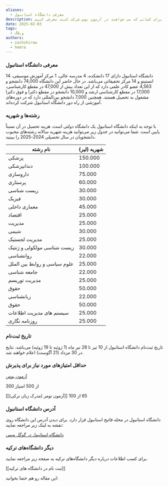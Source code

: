 ```yaml
---
aliases:
  - معرفی دانشگاه استانبول
description: در این پست می خواهیم دانشگاه استانبول را برای کسانی که می خواهند در آزمون یوس شرکت کنند معرفی کنیم.
date: 2025-02-03
tags:
  - وبلاگ
authors:
  - zachshirow
  - hemra
---
```




### معرفی دانشگاه استانبول


دانشگاه استانبول دارای 17 دانشکده، 4 مدرسه عالی، 1 مرکز آموزش موسیقی، 14 انستیتو و 14 مرکز تحقیقاتی می‌باشد. در حال حاضر این دانشگاه 74,000 دانشجو و 4,563 عضو کادر علمی دارد که از این تعداد بیش از 47,000 در مقطع کارشناسی، 17,000 در مقطع کارشناسی ارشد و 10,000 دانشجو در مقطع دکترا و فوق دکترا مشغول به تحصیل هستند. همچنین 7,000 دانشجو بین‌المللی دارد که در دوره‌های آموزشی از راه دور دانشگاه استانبول شرکت کرده‌اند.

### رشته‌ها و شهریه

با توجه به اینکه دانشگاه استانبول یک دانشگاه دولتی است، هزینه تحصیل در آن نسبتاً پایین است. شما می‌توانید در جدول زیر می‌توانید هزینه شهریه سالانه رشته‌های محبوب دانشجویان در سال تحصیلی 2024-2025 را ببینید.

| **نام رشته**                 | **شهریه (لیر)** |
| ---------------------------- | --------------- |
| پزشکی                        | 150.000         |
| دندانپزشکی                   | 100.000         |
| داروسازی                     | 75.000          |
| پرستاری                      | 60.000          |
| زیست شناسی                   | 30.000          |
| فیزیک                        | 30.000          |
| معماری داخلی                 | 45.000          |
| اقتصاد                       | 25.000          |
| مدیریت                       | 25.000          |
| شیمی                         | 30.000          |
| مدیریت لجستیک                | 25.000          |
| زیست شناسی مولکولی و ژنتیک   | 30.000          |
| روانشناسی                    | 22.000          |
| علوم سیاسی و روابط بین الملل | 25.000          |
| جامعه شناسی                  | 22.000          |
| مدیریت توریسم                | 25.000          |
| حقوق                         | 50.000          |
| زبانشناسی                    | 22.000          |
| حقوق                         | 50.000          |
| سیستم های مدیریت اطلاعات     | 25.000          |
| روزنامه نگاری                | 25.000          |
### تاریخ ثبت‌نام

تاریخ ثبت‌نام دانشگاه استانبول از 10 تیر تا 28 تیر ماه (1 ژوئیه تا 19 ژوئیه) می‌باشد. نتایج در 30 مرداد (21 آگوست) اعلام خواهند شد.



### حداقل امتیازهای مورد نیاز برای پذیرش

[آزمون یوس](about-yos-exam.md)

300 از 500 امتیاز

[[آزمون تومر (مدرک زبان ترکی)]]
65 از 100

<Snippets id="turkey-required-docs" />

### آدرس دانشگاه استانبول

دانشگاه استانبول در محله فاتیح استانبول قرار دارد. برای دیدن آدرس این دانشگاه روی نقشه به لینک زیر مراجعه نمایید:

[دانشگاه استانبول در گوگل مپس](https://www.google.com/url?sa=t&rct=j&q=&esrc=s&source=web&cd=&cad=rja&uact=8&ved=2ahUKEwiB6rPZ6KaLAxXmVEEAHRCeKyUQ_BJ6BAg_EAo&url=%2Fmaps%2Fplace%2FIstanbul%2BUniversity%2Fdata%3D!4m2!3m1!1s0x0%3A0x4f51928bdbcd627a%3Fsa%3DX%26ved%3D1t%3A2428%26ictx%3D111&usg=AOvVaw1P6bV_WULenFyXeOby-oPA&opi=89978449)

### دیگر دانشگاه‌های ترکیه

برای کسب اطلاعات درباره دیگر دانشگاه‌های ترکیه به صفحه زیر مراجعه نمایید.

[[ثبت نام در دانشگاه های ترکیه]]


این مقاله رو هم حتما بخوانید: 

<BlogCardLink  id="file-over-app" collection="blog" />